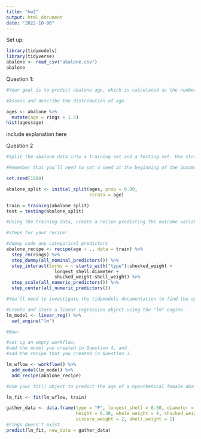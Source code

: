 ```yaml
---
title: "hw2"
output: html_document
date: "2022-10-06"
---
```


Set up:
```r
library(tidymodels)
library(tidyverse)
abalone <- read_csv("abalone.csv")
abalone
```


Question 1:
```r
#Your goal is to predict abalone age, which is calculated as the number of rings #plus 1.5. Notice there currently is no age variable in the data set. Add age to #the data set.

#Assess and describe the distribution of age.

ages <- abalone %>% 
  mutate(age = rings + 1.5)
hist(ages$age)
```


include explanation here

Question 2
```r
#Split the abalone data into a training set and a testing set. Use stratified #sampling. You should decide on appropriate percentages for splitting the data.

#Remember that you’ll need to set a seed at the beginning of the document to #reproduce your results.

set.seed(1500)

abalone_split <- initial_split(ages, prop = 0.80, 
                               strata = age)

train = training(abalone_split)
test = testing(abalone_split)

```


```r
#Using the training data, create a recipe predicting the outcome variable, age, #with all other predictor variables. Note that you should not include rings to #predict age. 

#Steps for your recipe:

#dummy code any categorical predictors
abalone_recipe <- recipe(age ~ ., data = train) %>% 
  step_rm(rings) %>%
  step_dummy(all_nominal_predictors()) %>%
  step_interact(terms = ~ starts_with("type"):shucked_weight +
                  longest_shell:diameter +
                  shucked_weight:shell_weight) %>%
  step_scale(all_numeric_predictors()) %>%
  step_center(all_numeric_predictors())

#You’ll need to investigate the tidymodels documentation to find the appropriate #step functions to use.
```

```r
#Create and store a linear regression object using the "lm" engine.
lm_model <- linear_reg() %>% 
  set_engine("lm")
```

```r
#Now:

#set up an empty workflow,
#add the model you created in Question 4, and
#add the recipe that you created in Question 3.

lm_wflow <- workflow() %>% 
  add_model(lm_model) %>% 
  add_recipe(abalone_recipe)
```

```r
#Use your fit() object to predict the age of a hypothetical female abalone with longest_shell = 0.50, diameter = 0.10, height = 0.30, whole_weight = 4, shucked_weight = 1, viscera_weight = 2, shell_weight = 1.

lm_fit <- fit(lm_wflow, train)

gather_data <- data.frame(type = "F", longest_shell = 0.50, diameter = 0.10, 
                          height = 0.30, whole_weight = 4, shucked_weight = 1, 
                          viscera_weight = 2, shell_weight = 1)
#rings doesn't exist
predict(lm_fit, new_data = gather_data)
```

